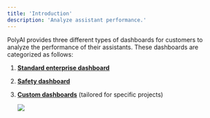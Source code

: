 ```yaml
---
title: 'Introduction'
description: 'Analyze assistant performance.'
---
```


PolyAI provides three different types of dashboards for customers to analyze the performance of their assistants. These dashboards
are categorized as follows:

1. [**Standard enterprise dashboard**](standard)
2. [**Safety dashboard**](safety)
3. [**Custom dashboards**](custom) (tailored for specific projects)

   <Frame>
     <img src="/images/custom-dashboard-2.png"/>
   </Frame>
